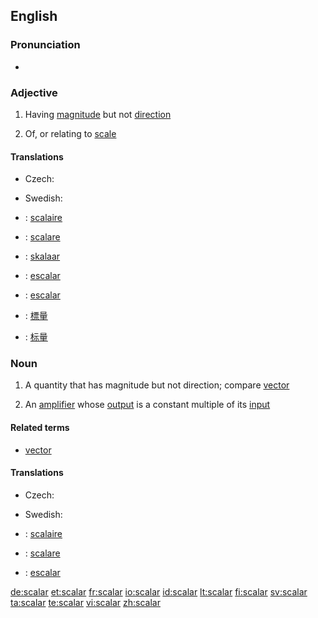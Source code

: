 ==English==
{{wikipedia}}

===Pronunciation===
* {{rhymes|eɪlə(r)}}

===Adjective===
{{en-adj|-}}

# {{mathematics}} Having [[magnitude]] but not [[direction]]
# Of, or relating to [[scale]]

====Translations====
{{trans-top|having magnitude}}
* Czech: {{t-|cs|skalární|m}}
{{trans-mid}}
* Swedish: {{t+|sv|skalär}}
{{trans-bottom}}

{{trans-top|relating to scale}}
{{trans-mid}}
{{trans-bottom}}

{{checktrans-top}}
* {{ttbc|French}}: [[scalaire]]
* {{ttbc|Italian}}: [[scalare]]
* {{ttbc|Estonian}}: [[skalaar]]
* {{ttbc|Spanish}}: [[escalar]]
* {{ttbc|Portuguese}}: [[escalar]]
* {{ttbc|Mandarin traditional}}: [[標量]]
* {{ttbc|Mandarin simplified}}: [[标量]]
{{trans-bottom}}

===Noun===
{{en-noun}}

# {{mathematics}} A quantity that has magnitude but not direction; compare [[vector]]
# {{electronics}} An [[amplifier]] whose [[output]] is a constant multiple of its [[input]]

====Related terms====
* [[vector]]

====Translations====
{{trans-top|quantity with magnitude}}
* Czech: {{t-|cs|skalár|m}}
{{trans-mid}}
* Swedish: {{t+|sv|skalär|c}}
{{trans-bottom}}

{{checktrans-top}}
* {{ttbc|French}}: [[scalaire]] {{m}}
* {{ttbc|Italian}}: [[scalare]] {{m}}
* {{ttbc|Portuguese}}: [[escalar]] {{m}}
{{trans-bottom}}

{{anagrams:en/aaclrs}}
[[de:scalar]]
[[et:scalar]]
[[fr:scalar]]
[[io:scalar]]
[[id:scalar]]
[[lt:scalar]]
[[fi:scalar]]
[[sv:scalar]]
[[ta:scalar]]
[[te:scalar]]
[[vi:scalar]]
[[zh:scalar]]